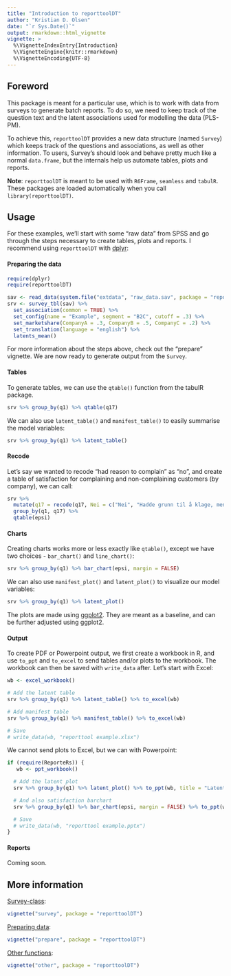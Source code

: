 ```yaml
---
title: "Introduction to reporttoolDT"
author: "Kristian D. Olsen"
date: "`r Sys.Date()`"
output: rmarkdown::html_vignette
vignette: >
  %\VignetteIndexEntry{Introduction}
  %\VignetteEngine{knitr::rmarkdown}
  %\VignetteEncoding{UTF-8}
---
```


## Foreword

This package is meant for a particular use, which is to work with data from surveys to generate batch reports. To do so, we need to keep track of the question text and the latent associations used for modelling the data (PLS-PM). 

To achieve this, `reporttoolDT` provides a new data structure (named `Survey`) which keeps track of the questions and associations, as well as other information. To users, Survey's should look and behave pretty much like a normal `data.frame`, but the internals help us automate tables, plots and reports.

**Note**: `reporttoolDT` is meant to be used with `R6Frame`, `seamless` and `tabulR`. These packages are loaded automatically when you call `library(reporttoolDT)`.

## Usage

For these examples, we'll start with some "raw data" from SPSS and go through the steps necessary to create tables, plots and reports. I recommend using `reporttoolDT` with [dplyr](https://github.com/hadley/dplyr):


#### Preparing the data

```r
require(dplyr)
require(reporttoolDT)

sav <- read_data(system.file("extdata", "raw_data.sav", package = "reporttoolDT"))
srv <- survey_tbl(sav) %>%
  set_association(common = TRUE) %>%
  set_config(name = "Example", segment = "B2C", cutoff = .3) %>%
  set_marketshare(CompanyA = .3, CompanyB = .5, CompanyC = .2) %>%
  set_translation(language = "english") %>%
  latents_mean() 
```

For more information about the steps above, check out the "prepare" vignette. We are now ready to generate output from the `Survey`.

#### Tables

To generate tables, we can use the `qtable()` function from the tabulR package.

```r
srv %>% group_by(q1) %>% qtable(q17)
```

We can also use `latent_table()` and `manifest_table()` to easily summarise the model variables:

```r
srv %>% group_by(q1) %>% latent_table()
```

#### Recode

Let's say we wanted to recode "had reason to complain" as "no", and create a table of satisfaction for complaining and non-complaining customers (by company), we can call:

```r
srv %>% 
  mutate(q17 = recode(q17, Nei = c("Nei", "Hadde grunn til å klage, men klaget ikke"))) %>%
  group_by(q1, q17) %>%
  qtable(epsi)
```

#### Charts

Creating charts works more or less exactly like `qtable()`, except we have two choices - `bar_chart()` and `line_chart()`:

```r
srv %>% group_by(q1) %>% bar_chart(epsi, margin = FALSE)
```

We can also use `manifest_plot()` and `latent_plot()` to visualize our model variables:

```r
srv %>% group_by(q1) %>% latent_plot()
```

The plots are made using [ggplot2](http://github.com/hadley/ggplot2). They are meant as a baseline, and can be further adjusted using ggplot2.

#### Output

To create PDF or Powerpoint output, we first create a workbook in R, and use `to_ppt` and `to_excel` to send tables and/or plots to the workbook. The workbook can then be saved with `write_data` after. Let's start with Excel:

```r
wb <- excel_workbook()

# Add the latent table
srv %>% group_by(q1) %>% latent_table() %>% to_excel(wb)

# Add manifest table
srv %>% group_by(q1) %>% manifest_table() %>% to_excel(wb)

# Save
# write_data(wb, "reporttool example.xlsx")
```

We cannot send plots to Excel, but we can with Powerpoint:

```r
if (require(ReporteRs)) {
   wb <- ppt_workbook()

  # Add the latent plot
  srv %>% group_by(q1) %>% latent_plot() %>% to_ppt(wb, title = "Latent plot")

  # And also satisfaction barchart
  srv %>% group_by(q1) %>% bar_chart(epsi, margin = FALSE) %>% to_ppt(wb, title = "Satisfaction")

  # Save
  # write_data(wb, "reporttool example.pptx") 
}
```

#### Reports

Coming soon.

## More information

[Survey-class](https://github.com/itsdalmo/reporttoolDT/blob/master/vignettes/survey.Rmd): 
```r
vignette("survey", package = "reporttoolDT")
```

[Preparing data](https://github.com/itsdalmo/reporttoolDT/blob/master/vignettes/prepare.Rmd):
```r
vignette("prepare", package = "reporttoolDT")
```

[Other functions](https://github.com/itsdalmo/reporttoolDT/blob/master/vignettes/other.Rmd): 
```r
vignette("other", package = "reporttoolDT")
```
